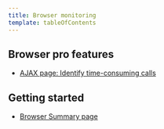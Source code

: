 ```yaml
---
title: Browser monitoring
template: tableOfContents
---
```


## Browser pro features

* [AJAX page: Identify time-consuming calls](/docs/browser/browser-monitoring/browser-pro-features/ajax-page-identify-time-consuming-calls)

## Getting started

* [Browser Summary page](/docs/browser/browser-monitoring/getting-started/browser-summary-page)
